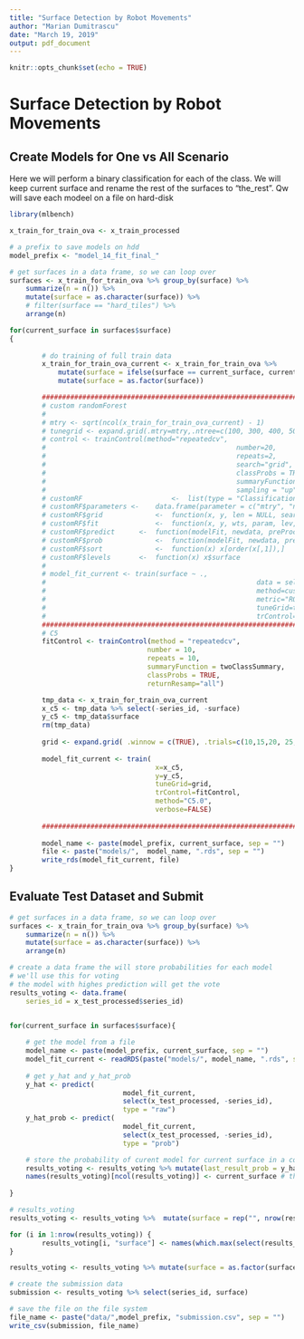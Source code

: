 ```yaml
---
title: "Surface Detection by Robot Movements"
author: "Marian Dumitrascu"
date: "March 19, 2019"
output: pdf_document
---
```


```r
knitr::opts_chunk$set(echo = TRUE)
```
# Surface Detection by Robot Movements



## Create Models for One vs All Scenario

Here we will perform a binary classification for each of the class.
We will keep current surface and rename the rest of the surfaces to "the_rest".
Qw will save each modeel on a file on hard-disk

```r

library(mlbench)

x_train_for_train_ova <- x_train_processed

# a prefix to save models on hdd
model_prefix <- "model_14_fit_final_"

# get surfaces in a data frame, so we can loop over
surfaces <- x_train_for_train_ova %>% group_by(surface) %>% 
	summarize(n = n()) %>% 
	mutate(surface = as.character(surface)) %>% 
	# filter(surface == "hard_tiles") %>% 
	arrange(n)

for(current_surface in surfaces$surface)
{
	
		# do training of full train data
		x_train_for_train_ova_current <- x_train_for_train_ova %>% 
			mutate(surface = ifelse(surface == current_surface, current_surface, "the_rest")) %>% 
			mutate(surface = as.factor(surface))

		###################################################################################################
		# custom randomForest
		# 
		# mtry <- sqrt(ncol(x_train_for_train_ova_current) - 1)
		# tunegrid <- expand.grid(.mtry=mtry,.ntree=c(100, 300, 400, 500, 1000, 1500, 2000))
		# control <- trainControl(method="repeatedcv", 
		# 												number=20, 
		# 												repeats=2, 
		# 												search="grid", 
		# 												classProbs = TRUE, 
		# 												summaryFunction = twoClassSummary,
		# 												sampling = "up")
		# customRF 						<- 	list(type = "Classification", library = "randomForest", loop = NULL)
		# customRF$parameters <- 	data.frame(parameter = c("mtry", "ntree"), class = rep("numeric", 2), label = c("mtry", "ntree"))
		# customRF$grid 			<- 	function(x, y, len = NULL, search = "grid") {}
		# customRF$fit 				<- 	function(x, y, wts, param, lev, last, weights, classProbs, ...) randomForest(x, y, mtry = param$mtry, ntree=param$ntree, ...)
		# customRF$predict 		<- 	function(modelFit, newdata, preProc = NULL, submodels = NULL) predict(modelFit, newdata)
		# customRF$prob 			<- 	function(modelFit, newdata, preProc = NULL, submodels = NULL)	predict(modelFit, newdata, type = "prob")
		# customRF$sort 			<- 	function(x) x[order(x[,1]),]
		# customRF$levels 		<- 	function(x) x$surface
		# 		
		# model_fit_current <- train(surface ~ ., 
		# 													 data = select(x_train_for_train_ova_current, -series_id), 
		# 													 method=customRF, 
		# 													 metric="ROC", 
		# 													 tuneGrid=tunegrid, 
		# 													 trControl=control)
		###################################################################################################
		# C5
		fitControl <- trainControl(method = "repeatedcv",
								  number = 10,
								  repeats = 10, 
								  summaryFunction = twoClassSummary,
								  classProbs = TRUE, 
								  returnResamp="all")

		tmp_data <- x_train_for_train_ova_current
		x_c5 <- tmp_data %>% select(-series_id, -surface) 
		y_c5 <- tmp_data$surface 
		rm(tmp_data)
		
		grid <- expand.grid( .winnow = c(TRUE), .trials=c(10,15,20, 25, 30, 35), .model="tree" )
		
		model_fit_current <- train(
									x=x_c5,
									y=y_c5,
									tuneGrid=grid,
									trControl=fitControl,
									method="C5.0",
									verbose=FALSE)
		
		###################################################################################################
		
		model_name <- paste(model_prefix, current_surface, sep = "")
		file <- paste("models/",  model_name, ".rds", sep = "")
		write_rds(model_fit_current, file)
}


```


## Evaluate Test Dataset and Submit

```r

# get surfaces in a data frame, so we can loop over
surfaces <- x_train_for_train_ova %>% group_by(surface) %>% 
	summarize(n = n()) %>% 
	mutate(surface = as.character(surface)) %>% 
	arrange(n)

# create a data frame the will store probabilities for each model
# we'll use this for voting
# the model with highes prediction will get the vote
results_voting <- data.frame(
	series_id = x_test_processed$series_id)


for(current_surface in surfaces$surface){
	
	# get the model from a file
	model_name <- paste(model_prefix, current_surface, sep = "")
	model_fit_current <- readRDS(paste("models/", model_name, ".rds", sep = ""))
	
	# get y_hat and y_hat_prob
	y_hat <- predict(
							model_fit_current, 
							select(x_test_processed, -series_id), 
							type = "raw")
	y_hat_prob <- predict(
							model_fit_current, 
							select(x_test_processed, -series_id), 
							type = "prob")

	# store the probability of curent model for current surface in a column named by current surface
	results_voting <- results_voting %>% mutate(last_result_prob = y_hat_prob[,current_surface])
	names(results_voting)[ncol(results_voting)] <- current_surface # the column name is current surface
	
}

# results_voting
results_voting <- results_voting %>%  mutate(surface = rep("", nrow(results_voting)))

for (i in 1:nrow(results_voting)) {
		results_voting[i, "surface"] <- names(which.max(select(results_voting[i,], -series_id, -surface)))
}

results_voting <- results_voting %>% mutate(surface = as.factor(surface))

# create the submission data
submission <- results_voting %>% select(series_id, surface)

# save the file on the file system
file_name <- paste("data/",model_prefix, "submission.csv", sep = "")
write_csv(submission, file_name)


```

